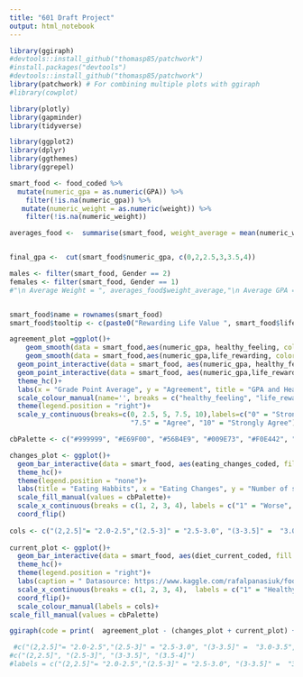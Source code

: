 ---
title: "601 Draft Project"
output: html_notebook
---



```{r}

library(ggiraph)
#devtools::install_github("thomasp85/patchwork")
#install.packages("devtools")
#devtools::install_github("thomasp85/patchwork")
library(patchwork) # For combining multiple plots with ggiraph
#library(cowplot)

library(plotly)
library(gapminder)
library(tidyverse)

library(ggplot2)
library(dplyr)
library(ggthemes)
library(ggrepel)

smart_food <- food_coded %>% 
  mutate(numeric_gpa = as.numeric(GPA)) %>% 
    filter(!is.na(numeric_gpa)) %>% 
   mutate(numeric_weight = as.numeric(weight)) %>% 
    filter(!is.na(numeric_weight))

averages_food <-  summarise(smart_food, weight_average = mean(numeric_weight), gpa_average = mean(numeric_gpa), weight_median = median(numeric_weight), gpa_median = median(numeric_gpa))


final_gpa <-  cut(smart_food$numeric_gpa, c(0,2,2.5,3,3.5,4)) 

males <- filter(smart_food, Gender == 2)
females <- filter(smart_food, Gender == 1)
#"\n Average Weight = ", averages_food$weight_average,"\n Average GPA = ", averages_food$gpa_average, 


smart_food$name = rownames(smart_food)
smart_food$tooltip <- c(paste0("Rewarding Life Value ", smart_food$life_rewarding, "\n Healthy Feeling Value = ", smart_food$healthy_feeling, "\n Weight = ", smart_food$numeric_weight,  "\n Median Weight = ", averages_food$weight_median, "\n GPA = ", smart_food$numeric_gpa, "\n Median GPA = ", averages_food$gpa_median))

agreement_plot =ggplot()+
    geom_smooth(data = smart_food,aes(numeric_gpa, healthy_feeling, color = "healthy_feeling"), alpha = 0.15, fill = "#0072B2")+
    geom_smooth(data = smart_food,aes(numeric_gpa,life_rewarding, color = "life_rewarding"), alpha = 0.15, fill = "#D55E00")+
  geom_point_interactive(data = smart_food, aes(numeric_gpa, healthy_feeling, color = "healthy_feeling", data_id = name, tooltip = tooltip), alpha = 0.25)+
  geom_point_interactive(data = smart_food, aes(numeric_gpa,life_rewarding, color = "life_rewarding", data_id = name, tooltip = tooltip), alpha = 0.25)+
  theme_hc()+
  labs(x = "Grade Point Average", y = "Agreement", title = "GPA and Health Perception", cex.lab=3, cex.axis=2, cex.main=3, cex.sub=1.5)+
  scale_colour_manual(name='', breaks = c("healthy_feeling", "life_rewarding"), labels = c("healthy_feeling" = "I feel healthy", "life_rewarding" = "I live a rewarding life"), values=c("healthy_feeling" = "#0072B2", "life_rewarding"= "#D55E00"))+
  theme(legend.position = "right")+
  scale_y_continuous(breaks=c(0, 2.5, 5, 7.5, 10),labels=c("0" = "Strongly Disagree"," 2.5" = "Disagree", "5.0" = "Neutral",
                              "7.5" = "Agree", "10" = "Strongly Agree"))

cbPalette <- c("#999999", "#E69F00", "#56B4E9", "#009E73", "#F0E442", "#0072B2", "#D55E00", "#CC79A7")

changes_plot <- ggplot()+
  geom_bar_interactive(data = smart_food, aes(eating_changes_coded, fill = final_gpa, data_id = name, tooltip = tooltip))+
  theme_hc()+
  theme(legend.position = "none")+
  labs(title = "Eating Habbits", x = "Eating Changes", y = "Number of students")+
  scale_fill_manual(values = cbPalette)+
  scale_x_continuous(breaks = c(1, 2, 3, 4), labels = c("1" = "Worse", "2"="Healthier", "3" = "Same", "4" = "Other"))+
  coord_flip()
  
cols <- c("(2,2.5]"= "2.0-2.5","(2.5-3]" = "2.5-3.0", "(3-3.5]" =  "3.0-3.5", "(3.5-4]" = "3.5-4.0")
  
current_plot <- ggplot()+
  geom_bar_interactive(data = smart_food, aes(diet_current_coded, fill = final_gpa, data_id = name, tooltip = tooltip))+
  theme_hc()+
  theme(legend.position = "right")+
  labs(caption = " Datasource: https://www.kaggle.com/rafalpanasiuk/food-choices-data-exploration-analysis", title = "Health Feeling", x = "Health Feeling", y = "Number of students", legend.title = "GPA", fill = "GPA")+
  scale_x_continuous(breaks = c(1, 2, 3, 4),  labels = c("1" = "Healthy", "2"="Unhealthy", "3" = "Same", "4" = "Unclear"))+
  coord_flip()+
  scale_colour_manual(labels = cols)+
scale_fill_manual(values = cbPalette)

ggiraph(code = print(  agreement_plot - (changes_plot + current_plot) + plot_layout(ncol=1)), hover_css = "fill:black;stroke-width:10",width_svg = 8) 

 #c("(2,2.5]"= "2.0-2.5","(2.5-3]" = "2.5-3.0", "(3-3.5]" =  "3.0-3.5", "(3.5-4]" = "3.5-4.0")
#c("(2,2.5]", "(2.5-3]", "(3-3.5]", "(3.5-4]")
#labels = c("(2,2.5]"= "2.0-2.5","(2.5-3]" = "2.5-3.0", "(3-3.5]" =  "3.0-3.5", "(3.5-4]" = "3.5-4.0")
```


